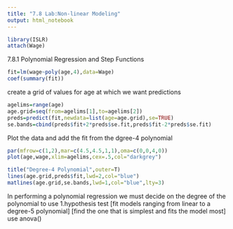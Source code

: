 ---
title: "7.8 Lab:Non-linear Modeling"
output: html_notebook
---


```{r}
library(ISLR)
attach(Wage)
```
7.8.1 Polynomial Regression and Step Functions
```{r}
fit=lm(wage~poly(age,4),data=Wage)
coef(summary(fit))
```

create a grid of values for age at which we want predictions
```{r}
agelims=range(age)
age.grid=seq(from=agelims[1],to=agelims[2])
preds=predict(fit,newdata=list(age=age.grid),se=TRUE)
se.bands=cbind(preds$fit+2*preds$se.fit,preds$fit-2*preds$se.fit)
```
Plot the data and add the fit from the dgree-4 polynomial
```{r}
par(mfrow=c(1,2),mar=c(4.5,4.5,1,1),oma=c(0,0,4,0))
plot(age,wage,xlim=agelims,cex=.5,col="darkgrey")

title("Degree-4 Polynomial",outer=T)
lines(age.grid,preds$fit,lwd=2,col="blue")
matlines(age.grid,se.bands,lwd=1,col="blue",lty=3)
```
In performing a polynomial regression we must decide on the degree of the polynomial to use
1.hypothesis test
[fit models ranging from linear to a degree-5 polynomial]
[find the one that is simplest and fits the model most]
use anova()
```{r}

```


